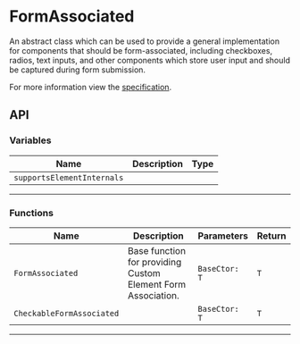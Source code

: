 # FormAssociated

An abstract class which can be used to provide a general implementation for components that should be form-associated, including checkboxes, radios, text inputs, and other components which store user input and should be captured during form submission.

For more information view the [specification](https://github.com/microsoft/fast/blob/main/packages/web-components/fast-foundation/src/form-associated/form-associated-custom-element.spec.md).

## API



### Variables

| Name                       | Description | Type |
| -------------------------- | ----------- | ---- |
| `supportsElementInternals` |             |      |

<hr/>

### Functions

| Name                      | Description                                                  | Parameters    | Return |
| ------------------------- | ------------------------------------------------------------ | ------------- | ------ |
| `FormAssociated`          | Base function for providing Custom Element Form Association. | `BaseCtor: T` | `T`    |
| `CheckableFormAssociated` |                                                              | `BaseCtor: T` | `T`    |

<hr/>
